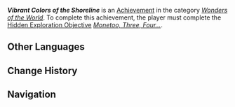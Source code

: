 {{Achievement Infobox
|id           = 81539
|order id     = 1523
|category     = Wonders of the World
|description  = Play with the Monetoo by the seaside.
|requirements = 
|primogems    = 5
|tracking     = 
|topic        = Monetoo
|type         = Exploration
|quest        = 
|hidden       = 1
}}
'''''Vibrant Colors of the Shoreline''''' is an [[Achievement]] in the category ''[[Wonders of the World]]''. To complete this achievement, the player must complete the [[Hidden Exploration Objective]] ''[[Monetoo, Three, Four...]]''.
<!--
==Gameplay Notes==
* 

==Gallery==
{{Preview
|size=300px
|file=
|caption=
}}

==Video Guides==
{{EVT
|video1   = 
|caption1 = 
}}
-->
==Other Languages==
{{Other Languages
|en       = Vibrant Colors of the Shoreline
|zhs      = 海岸边的缤纷色彩
|zhs_rm   = 
|zht      = 海岸邊的繽紛色彩
|zht_rm   = 
|zh_tl    = 
|ja       = 海岸の色とりどりの景色
|ja_rm    = 
|ja_tl    = 
|ko       = 해안가의 알록달록한 색채
|ko_tl    = 
|es       = Línea de costa iridiscente
|es_tl    = Iridescent Coastline
|fr       = Couleurs vibrantes du littoral
|fr_tl    = Vibrant Colors of the Shoreline
|ru       = Яркие цвета морского берега
|ru_tl    = 
|th       = สีสันอันสดใสริมชายฝั่ง
|th_rm    = 
|th_tl    = 
|vi       = Sắc Màu Rực Rỡ Bên Bờ Biển
|vi_tl    = 
|de       = Die bunten Farben der Küste
|de_tl    = 
|id       = Warna-Warna di Tepi Pantai
|id_tl    = 
|pt       = As Cores Vibrantes da Costa
|pt_tl    = 
|tr       = Sahilin Canlı Renkleri
|tr_tl    = 
|it       = I colori vibranti del litorale
|it_tl    = 
}}

==Change History==
{{Change History|5.2}}

==Navigation==
{{Achievement Navbox}}